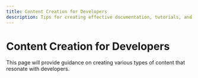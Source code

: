 ```yaml
---
title: Content Creation for Developers
description: Tips for creating effective documentation, tutorials, and blog posts
---
```


# Content Creation for Developers

This page will provide guidance on creating various types of content that resonate with developers.

